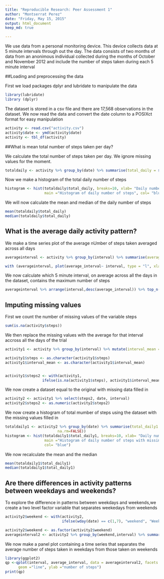 ```yaml
---
title: "Reproducible Research: Peer Assessment 1"
author: "Montserrat Perez"
date: "Friday, May 15, 2015"
output: html_document
keep_md: true

---
```

We use data from a personal monitoring device. This device collects data at 5 minute intervals through out the day. The data consists of two months of data from an anonimous individual collected during the months of October and November 2012 and include the number of steps taken during each 5 minute interval 

##Loading and preprocessing the data

First we load packages dplyr and lubridate to manipulate the data  

``` r
library(lubridate)
library (dplyr)
```

The dataset is stored in a csv file and there are 17,568 observations in the dataset. We now read the data and convert the date column to a POSIXct format for easy manipulation


```r
activity <- read.csv("activity.csv")
activity$date <- ymd(activity$date)
activity <- tbl_df(activity)
```

##What is mean total number of steps taken per day?

We calculate the total number of steps taken per day. We ignore missing values for the moment. 

```r
totaldaily <- activity %>% group_by(date) %>% summarise(total_daily = sum(steps, na.rm=TRUE))
```

Now we make a histogram of the total daily number of steps
 
```r
histogram <- hist(totaldaily$total_daily, breaks=10, xlab= "Daily number of steps",
                  main ="Histogram of daily number of steps", col= "blue")
```

We will now calculate the mean and median of the daily number of steps

```r
mean(totaldaily$total_daily)
median(totaldaily$total_daily)
```

## What is the average daily activity pattern?

We make a time series plot of the average nUmber of steps taken averaged across all days

```r
averageinterval <- activity %>% group_by(interval) %>% summarise(average_interval =mean(steps, na.rm=TRUE))

with (averageinterval, plot(average_interval~ interval, type = "l", xlab="interval", ylab="average steps", main= "average daily activity pattern"))
```

We now calculate which 5 minute interval, on average across all the days in the dataset, contains the maximum number of steps

```r
averageinterval %>% arrange(interval,desc(average_interval)) %>% top_n(1) %>% print()
```

## Imputing missing values

First we count the number of missing values of the variable steps

```r
sum(is.na(activity$steps))
```

We then replace the missing values with the average for that interval accross all the days of the trial

```r
activity1 <- activity %>% group_by(interval) %>% mutate(interval_mean = mean(steps,na.rm=TRUE )) %>% ungroup()

activity1$steps <- as.character(activity1$steps)
activity1$interval_mean <- as.character(activity1$interval_mean)


activity1$steps2 <- with(activity1, 
                 ifelse(is.na(activity1$steps), activity1$interval_mean, activity1$steps))
```

We now create a dataset equal to the original with missing data filled in

```r
activity2 <- activity1 %>% select(steps2, date, interval)
activity2$steps2 <- as.numeric(activity2$steps2)
```

We now create a histogram of total mumber of steps using the dataset with the missing values filled in

```r
totaldaily1 <- activity2 %>% group_by(date) %>% summarise(total_daily1 = sum(steps2,
                        na.rm=FALSE))
histogram <- hist(totaldaily1$total_daily1, breaks=10, xlab= "Daily number of steps",
                  main ="Histogram of daily number of steps with missing data filled in",
                  col= "blue")
```

We now recalculate the mean and the median

```r
mean(totaldaily1$total_daily1)
median(totaldaily1$total_daily1)
```

## Are there differences in activity patterns between weekdays and weekends?

To explore the difference in patterns between weekdays and weekends,we create a two level factor variable that separates weekedays from weekends

```r
activity2$weekend <- with(activity2,
                          ifelse(wday(date) == c(1,7), "weekend", "Weekday"))

activity2$weekend <- as.factor(activity2$weekend)
averageinterval2 <- activity2 %>% group_by(weekend,interval) %>% summarise(average_interval =mean(steps2, na.rm=FALSE))
```     
 
We now make a panel plot containing a time series that separates the average number of steps taken in weekdays from those taken on weekends

```r
library(ggplot2)
qp <-qplot(interval, average_interval, data = averageinterval2, facets = weekend~ . ,
      geom ="line", ylab ="number of steps") 
print(qp)
```
 